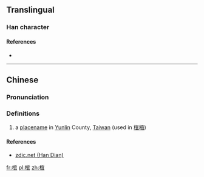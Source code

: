 ==Translingual==

===Han character===
{{Han char|rn=75|rad=木|as=08|sn=12|four=|canj=DJBM,XDJBM|ids=⿰木宜}}

====References====
* {{Han ref|kx=0537.131|hdz=21238.081|uh=692C|ud=26924}}

----

==Chinese==
{{zh-forms}}

===Pronunciation===
{{zh-pron
|m=yí
|c=ji4
|mc=
|oc=
|ma=
|cat=pn
}}

===Definitions===
# a [[placename]] in [[Yunlin]] County, [[Taiwan]] (used in [[椬梧]])

====References====
*[http://www.zdic.net/z/1b/js/692C.htm zdic.net (Han Dian)]

[[fr:椬]]
[[pl:椬]]
[[zh:椬]]